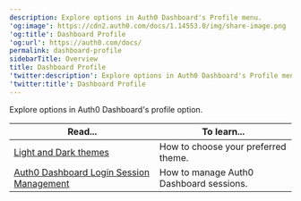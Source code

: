 ```yaml
---
description: Explore options in Auth0 Dashboard's Profile menu.
'og:image': https://cdn2.auth0.com/docs/1.14553.0/img/share-image.png
'og:title': Dashboard Profile
'og:url': https://auth0.com/docs/
permalink: dashboard-profile
sidebarTitle: Overview
title: Dashboard Profile
'twitter:description': Explore options in Auth0 Dashboard's Profile menu.
'twitter:title': Dashboard Profile
---
```

Explore options in <Tooltip tip="Auth0 Dashboard: Auth0's main product to configure your services." cta="View Glossary" href="/docs/glossary?term=Auth0+Dashboard">Auth0 Dashboard</Tooltip>'s profile option.

<table class="table"><thead>
<tr>
<th><strong>Read...</strong></th>
<th><strong>To learn...</strong></th>
</tr>
</thead>
<tbody>
<tr>
<td><a href="/docs/get-started/dashboard-profile/light-and-dark-themes">Light and Dark themes</a></td>
<td>How to choose your preferred theme.</td>
</tr>
<tr>
<td><a href="/docs/get-started/dashboard-profile/auth0-dashboard-login-session-management">Auth0 Dashboard Login Session Management</a></td>
<td>How to manage Auth0 Dashboard sessions.</td>
</tr>
</tbody>
</table>